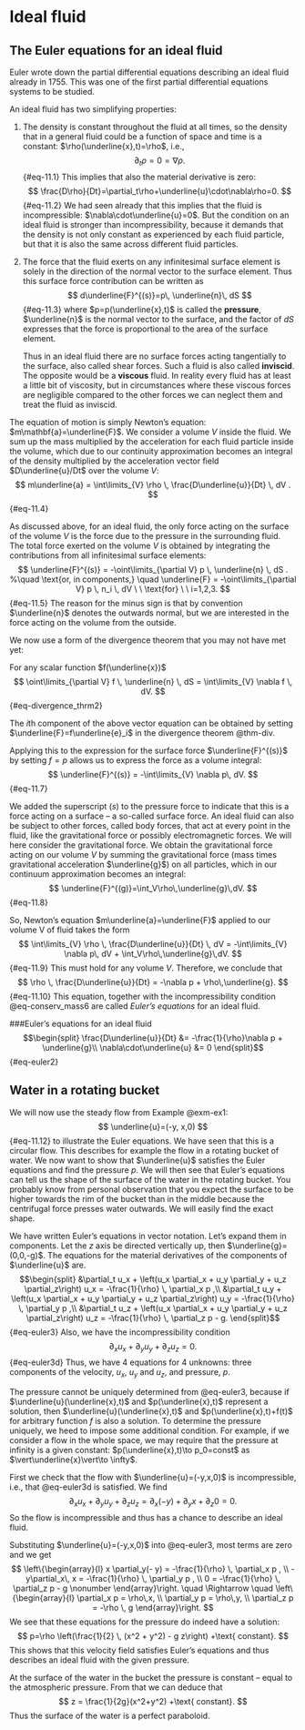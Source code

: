# Ideal fluid

## The Euler equations for an ideal fluid

Euler wrote down the partial differential equations describing an ideal fluid
already in 1755. This was one of the first partial differential equations
systems to be studied.

An ideal fluid has two simplifying properties:

1. The density is constant throughout the fluid at all times, so the density
that in a general fluid could be a function of space and time is a constant:
$\rho(\underline{x},t)=\rho$, i.e.,
$$
\partial_t\rho=0=\nabla\rho.
$$ {#eq-11.1}
This implies that also the material derivative is zero:
$$
\frac{D\rho}{Dt}=\partial_t\rho+\underline{u}\cdot\nabla\rho=0.
$$ {#eq-11.2}
We had seen already that this implies that the fluid is incompressible:
$\nabla\cdot\underline{u}=0$. But the condition on an ideal fluid is stronger
than incompressibility, because it demands that the density is not only constant
as experienced by each fluid particle, but that it is also the same across
different fluid particles.

2. The force that the fluid exerts on any infinitesimal surface element is
solely in the direction of the normal vector to the surface element. Thus this
surface force contribution can be written as
$$
d\underline{F}^{(s)}=p\, \underline{n}\, dS
$$ {#eq-11.3}
where $p=p(\underline{x},t)$ is called the __pressure__, $\underline{n}$ is the
normal vector to the surface, and the factor of $dS$ expresses that the force is
proportional to the area of the surface element.

    Thus in an ideal fluid there are no surface forces acting tangentially to the
surface, also called shear forces. Such a fluid is also called __inviscid__. The
opposite would be a __viscous__ fluid. In reality every fluid has at least a
little bit of viscosity, but in circumstances where these viscous forces are
negligible compared to the other forces we can neglect them and treat the fluid
as inviscid.

The equation of motion is simply Newton's equation: $m\mathbf{a}=\underline{F}$.
We consider a volume $V$ inside the fluid. We sum up the mass multiplied by the
acceleration for each fluid particle inside the volume, which due to our
continuity approximation becomes an integral of the density multiplied by the
acceleration vector field $D\underline{u}/Dt$ over the volume $V$:
$$
m\underline{a} = \int\limits_{V} \rho \, \frac{D\underline{u}}{Dt} \, dV .
$$ {#eq-11.4}

As discussed above, for an ideal fluid, the only force acting on the surface of
the volume $V$ is the force due to the pressure in the surrounding fluid. The
total force exerted on the volume $V$ is obtained by integrating the
contributions from all infinitesimal surface elements:
$$
\underline{F}^{(s)} = -\oint\limits_{\partial V} p \, \underline{n} \, dS .
%\quad \text{or, in components,} \quad  \underline{F} = -\oint\limits_{\partial V} p \, n_i \, dV \ \ \text{for} \ \ i=1,2,3.
$$ {#eq-11.5}
The reason for the minus sign is that by convention $\underline{n}$ denotes the
outwards normal, but we are interested in the force acting on the volume from
the outside.

We now use a form of the divergence theorem that you may not have met yet:

::: {#thm-div2}
For any scalar function $f(\underline{x})$ 
$$
\oint\limits_{\partial V} f \, \underline{n} \, dS = \int\limits_{V} \nabla f \, dV.
$$ {#eq-divergence_thrm2}
:::

::: {.proof}
The $i$th component of the above vector equation can be obtained by setting
$\underline{F}=f\underline{e}_i$ in the divergence theorem
@thm-div. 
:::
Applying this to the expression for the surface force
$\underline{F}^{(s)}$ by setting $f=p$ allows us to express the force as a
volume integral:
$$
\underline{F}^{(s)} = -\int\limits_{V} \nabla p\, dV.
$$ {#eq-11.7}

We added the superscript $(s)$ to the pressure force to indicate that this is a
force acting on a surface -- a so-called surface force. An ideal fluid can also
be subject to other forces, called body forces, that act at every point in the
fluid, like the gravitational force or possibly electromagnetic forces. We will
here consider the gravitational force. We obtain the gravitational force acting
on our volume $V$ by summing the gravitational force (mass times gravitational
acceleration $\underline{g}$) on all particles, which in our continuum
approximation becomes an integral:
$$
\underline{F}^{(g)}=\int_V\rho\,\underline{g}\,dV.
$$ {#eq-11.8}

So, Newton's equation $m\underline{a}=\underline{F}$ applied to our volume V of
fluid takes the form
$$
 \int\limits_{V} \rho \, \frac{D\underline{u}}{Dt} \, dV = -\int\limits_{V} \nabla p\, dV + \int_V\rho\,\underline{g}\,dV.
$$ {#eq-11.9}
This must hold for any volume $V$. Therefore, we conclude that
$$
\rho \, \frac{D\underline{u}}{Dt} = -\nabla p + \rho\,\underline{g}. 
$$ {#eq-11.10}
This equation, together with the incompressibility condition
@eq-conserv_mass6 are called _Euler's equations_ for an ideal fluid.

::: {.callout-important}
###Euler's equations for an ideal fluid
$$\begin{split}
\frac{D\underline{u}}{Dt} &= -\frac{1}{\rho}\nabla p + \underline{g}\\
\nabla\cdot\underline{u} &= 0
\end{split}$$ {#eq-euler2}
:::

## Water in a rotating bucket

::: {#exm-bucket}
We will now use the steady flow from Example @exm-ex1:
$$
\underline{u}=(-y, x,0)
$$ {#eq-11.12}
to illustrate the Euler equations. We have seen that this is a circular flow.
This describes for example the flow in a rotating bucket of water. We now want
to show that $\underline{u}$ satisfies the Euler equations and find the pressure
$p$. We will then see that Euler's equations can tell us the shape of the
surface of the water in the rotating bucket. You probably know from personal
observation that you expect the surface to be higher towards the rim of the
bucket than in the middle because the centrifugal force presses water outwards.
We will easily find the exact shape.
:::

We have written Euler's equations in vector notation. Let's expand them in components.
Let the $z$ axis be directed vertically up, then $\underline{g}=(0,0,-g)$.
The equations for the material derivatives of the components of $\underline{u}$ are.
$$\begin{split}
&\partial_t u_x + \left(u_x \partial_x + u_y \partial_y + u_z \partial_z\right) u_x = -\frac{1}{\rho} \, \partial_x p ,\\
&\partial_t u_y + \left(u_x \partial_x + u_y \partial_y + u_z \partial_z\right) u_y = -\frac{1}{\rho} \, \partial_y p ,\\
&\partial_t u_z + \left(u_x \partial_x + u_y \partial_y + u_z \partial_z\right) u_z = -\frac{1}{\rho} \, \partial_z p - g.
\end{split}$$ {#eq-euler3}
Also, we have the incompressibility condition
$$
\partial_x u_x  + \partial_y u_y  + \partial_z u_z =0.
$$ {#eq-euler3d}
Thus, we have 4 equations for 4 unknowns: three components of the velocity,
$u_x$, $u_y$ and $u_z$, and pressure, $p$.

::: {.callout-note}
The pressure cannot be uniquely determined from @eq-euler3, because if
$\underline{u}(\underline{x},t)$ and $p(\underline{x},t)$ represent a solution,
then $\underline{u}(\underline{x},t)$ and $p(\underline{x},t)+f(t)$ for
arbitrary function $f$ is also a solution. To determine the pressure uniquely,
we heed to impose some additional condition. For example, if we consider a flow
in the whole space, we may require that the pressure at infinity is a given
constant: $p(\underline{x},t)\to p_0=const$ as $\vert\underline{x}\vert\to
\infty$.
:::

First we check that the flow with $\underline{u}=(-y,x,0)$ is incompressible,
i.e., that @eq-euler3d is satisfied. We find
$$
\partial_x u_x  + \partial_y u_y  + \partial_z u_z
=\partial_x (- y)  + \partial_y x  + \partial_z 0 =0.
$$
So the flow is incompressible and thus has a chance to describe an ideal fluid.

Substituting $\underline{u}=(-y,x,0)$ into @eq-euler3, most terms are zero and we get
$$
\left\{\begin{array}{l}
x \partial_y(- y) = -\frac{1}{\rho} \, \partial_x p ,  \\
- y\partial_x\, x = -\frac{1}{\rho} \, \partial_y p ,   \\
0 = -\frac{1}{\rho} \, \partial_z p - g \nonumber
\end{array}\right. \quad \Rightarrow \quad
\left\{\begin{array}{l}
\partial_x p = \rho\,x,  \\
\partial_y p = \rho\,y,  \\
\partial_z p = -\rho \, g 
\end{array}\right.
$$
We see that these equations for the pressure do indeed have a solution:
$$
p=\rho \left(\frac{1}{2} \, (x^2 + y^2) - g z\right) +\text{ constant}.
$$
This shows that this velocity field satisfies Euler's equations and thus
describes an ideal fluid with the given pressure.

At the surface of the water in the bucket the pressure is constant -- equal to
the atmospheric pressure. From that we can deduce that
$$
z = \frac{1}{2g}(x^2+y^2) +\text{ constant}.
$$
Thus the surface of the water is a perfect paraboloid.
